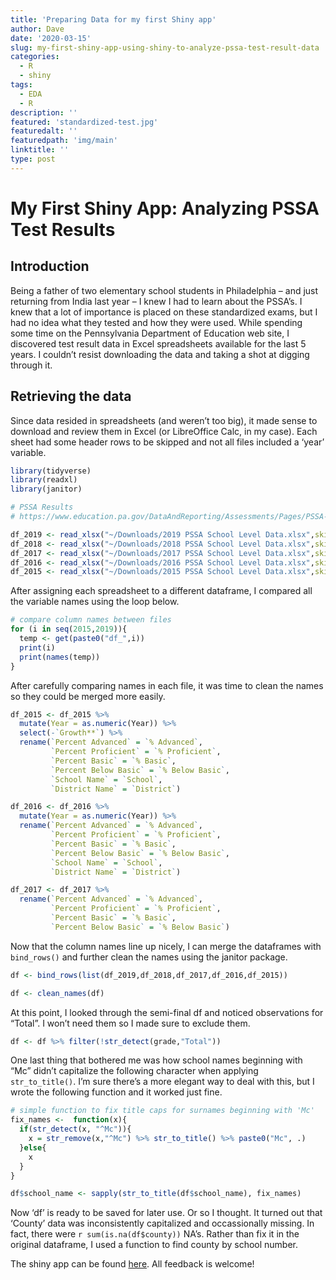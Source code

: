 ```yaml
---
title: 'Preparing Data for my first Shiny app'
author: Dave
date: '2020-03-15'
slug: my-first-shiny-app-using-shiny-to-analyze-pssa-test-result-data
categories:
  - R
  - shiny
tags:
  - EDA
  - R
description: ''
featured: 'standardized-test.jpg'
featuredalt: ''
featuredpath: 'img/main'
linktitle: ''
type: post
---
```


# My First Shiny App: Analyzing PSSA Test Results

## Introduction

Being a father of two elementary school students in Philadelphia -- and just returning from India last year -- I knew I had to learn about the PSSA's. I knew that a lot of importance is placed on these standardized exams, but I had no idea what they tested and how they were used. While spending some time on the Pennsylvania Department of Education web site, I discovered test result data in Excel spreadsheets available for the last 5 years. I couldn't resist downloading the data and taking a shot at digging through it.

## Retrieving the data

Since data resided in spreadsheets (and weren't too big), it made sense to download and review them in Excel (or LibreOffice Calc, in my case). Each sheet had some header rows to be skipped and not all files included a 'year' variable.

```r
library(tidyverse)
library(readxl)
library(janitor)

# PSSA Results
# https://www.education.pa.gov/DataAndReporting/Assessments/Pages/PSSA-Results.aspx

df_2019 <- read_xlsx("~/Downloads/2019 PSSA School Level Data.xlsx",skip = 4) %>% mutate(Year = 2019)
df_2018 <- read_xlsx("~/Downloads/2018 PSSA School Level Data.xlsx",skip = 4) %>% mutate(Year = 2018)
df_2017 <- read_xlsx("~/Downloads/2017 PSSA School Level Data.xlsx",skip = 4) %>% mutate(Year = 2017)
df_2016 <- read_xlsx("~/Downloads/2016 PSSA School Level Data.xlsx",skip = 4)
df_2015 <- read_xlsx("~/Downloads/2015 PSSA School Level Data.xlsx",skip = 6)

```

After assigning each spreadsheet to a different dataframe, I compared all the variable names using the loop below.

```r
# compare column names between files
for (i in seq(2015,2019)){
  temp <- get(paste0("df_",i))
  print(i)
  print(names(temp))
}
```

After carefully comparing names in each file, it was time to clean the names so they could be merged more easily.

```r
df_2015 <- df_2015 %>%
  mutate(Year = as.numeric(Year)) %>%
  select(-`Growth**`) %>%
  rename(`Percent Advanced` = `% Advanced`,
         `Percent Proficient` = `% Proficient`,
         `Percent Basic` = `% Basic`,
         `Percent Below Basic` = `% Below Basic`,
         `School Name` = `School`,
         `District Name` = `District`) 

df_2016 <- df_2016 %>%
  mutate(Year = as.numeric(Year)) %>%
  rename(`Percent Advanced` = `% Advanced`,
         `Percent Proficient` = `% Proficient`,
         `Percent Basic` = `% Basic`,
         `Percent Below Basic` = `% Below Basic`,
         `School Name` = `School`,
         `District Name` = `District`)

df_2017 <- df_2017 %>%
  rename(`Percent Advanced` = `% Advanced`,
         `Percent Proficient` = `% Proficient`,
         `Percent Basic` = `% Basic`,
         `Percent Below Basic` = `% Below Basic`)


```

Now that the column names line up nicely, I can merge the dataframes with `bind_rows()` and further clean the names using the janitor package.

```r
df <- bind_rows(list(df_2019,df_2018,df_2017,df_2016,df_2015))

df <- clean_names(df)
```

At this point, I looked through the semi-final df and noticed observations for "Total". I won't need them so I made sure to exclude them.

```r
df <- df %>% filter(!str_detect(grade,"Total"))
```

One last thing that bothered me was how school names beginning with "Mc" didn't capitalize the following character when applying `str_to_title()`. I'm sure there's a more elegant way to deal with this, but I wrote the following function and it worked just fine.

```r

# simple function to fix title caps for surnames beginning with 'Mc'
fix_names <-  function(x){
  if(str_detect(x, "^Mc")){
    x = str_remove(x,"^Mc") %>% str_to_title() %>% paste0("Mc", .)
  }else{
    x
  }
}

df$school_name <- sapply(str_to_title(df$school_name), fix_names)

```

Now 'df' is ready to be saved for later use. Or so I thought. It turned out that 'County' data was inconsistently capitalized and occassionally missing. In fact, there were `r sum(is.na(df$county))` NA's. Rather than fix it in the original dataframe, I used a function to find county by school number.

The shiny app can be found [here](https://davebloom11.shinyapps.io/pssa_shiny_app/). All feedback is welcome!